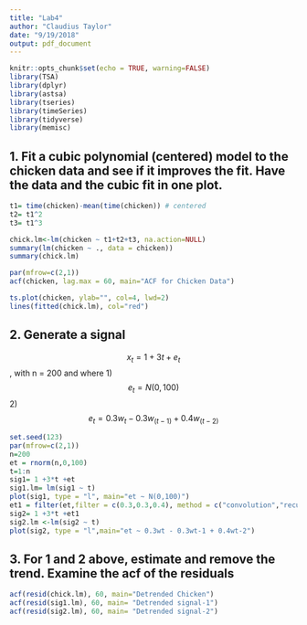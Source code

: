 ```yaml
---
title: "Lab4"
author: "Claudius Taylor"
date: "9/19/2018"
output: pdf_document
---
```


```r
knitr::opts_chunk$set(echo = TRUE, warning=FALSE)
library(TSA)
library(dplyr)
library(astsa)
library(tseries)
library(timeSeries)
library(tidyverse)
library(memisc)
```

## 1. Fit a cubic polynomial (centered) model to the chicken data and see if it improves the fit. Have the data and the cubic fit in one plot.


```r
t1= time(chicken)-mean(time(chicken)) # centered
t2= t1^2
t3= t1^3

chick.lm<-lm(chicken ~ t1+t2+t3, na.action=NULL)
summary(lm(chicken ~ ., data = chicken))
summary(chick.lm)

par(mfrow=c(2,1))
acf(chicken, lag.max = 60, main="ACF for Chicken Data")

ts.plot(chicken, ylab="", col=4, lwd=2)
lines(fitted(chick.lm), col="red")
```

## 2. Generate a signal 
$$x_t = 1 + 3t + e_t$$, with n = 200 and where  1) $$e_t = N(0,100)$$ 2) $$e_t = 0.3w_t - 0.3w_{(t-1)} + 0.4w_{(t-2)}$$


```r
set.seed(123)
par(mfrow=c(2,1))
n=200
et = rnorm(n,0,100)
t=1:n
sig1= 1 +3*t +et
sig1.lm= lm(sig1 ~ t)
plot(sig1, type = "l", main="et ~ N(0,100)")
et1 = filter(et,filter = c(0.3,0.3,0.4), method = c("convolution","recursive"),sides=2)
sig2= 1 +3*t +et1
sig2.lm <-lm(sig2 ~ t)
plot(sig2, type = "l",main="et ~ 0.3wt - 0.3wt-1 + 0.4wt-2")
```

## 3. For 1 and 2 above, estimate and remove the trend. Examine the acf of the residuals

```r
acf(resid(chick.lm), 60, main="Detrended Chicken")
acf(resid(sig1.lm), 60, main= "Detrended signal-1") 
acf(resid(sig2.lm), 60, main= "Detrended signal-2")
```

